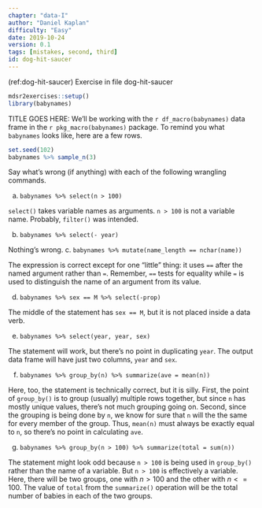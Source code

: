 ```yaml
---
chapter: "data-I"
author: "Daniel Kaplan"
difficulty: "Easy"
date: 2019-10-24 
version: 0.1
tags: [mistakes, second, third]
id: dog-hit-saucer 
---
```


(ref:dog-hit-saucer) Exercise in file dog-hit-saucer

```r
mdsr2exercises::setup()
library(babynames)
```

TITLE GOES HERE: We'll be working with the `r df_macro(babynames)` data frame in the `r pkg_macro(babynames)` package. To remind you what `babynames` looks like, here are a few rows.

```r
set.seed(102)
babynames %>% sample_n(3)
```

Say what's wrong (if anything) with each of the following wrangling commands. 

a. `babynames %>% select(n > 100)` 

<!--begin-answer-->
`select()` takes variable names as arguments. `n > 100` is not a variable name. Probably, `filter()` was intended.
<!--end-answer-->

b. `babynames %>% select(- year)` 

<!--begin-answer--> Nothing's wrong.
c. `babynames %>% mutate(name_length == nchar(name))` 
<!--end-answer-->

<!--begin-answer-->
The expression is correct except for one "little" thing: it uses `==` after the named argument rather than `=`. Remember, `==` tests for equality while `=` is used to distinguish the name of an argument from its value.
<!--end-answer-->

d. `babynames %>% sex == M %>% select(-prop)`

<!--begin-answer-->
The middle of the statement has `sex == M`, but it is not placed inside a data verb. 

<!--end-answer-->

e. `babynames %>% select(year, year, sex)`

<!--begin-answer--> 

The statement will work, but there's no point in duplicating `year`. The output data frame will have just two columns, `year` and `sex`.

<!--end-answer-->

f. `babynames %>% group_by(n) %>% summarize(ave = mean(n))` 

<!--begin-answer-->

Here, too, the statement is technically correct, but it is silly. First, the point of `group_by()` is to group (usually) multiple rows together, but since `n` has mostly unique values, there's not much grouping going on. Second, since the grouping is being done by `n`, we know for sure that `n` will the the same for every member of the group. Thus, `mean(n)` must always be exactly equal to `n`, so there's no point in calculating `ave`.

<!--end-answer-->

g. `babynames %>% group_by(n > 100) %>% summarize(total = sum(n))` 

<!--begin-answer-->

The statement might look odd because `n > 100` is being used in `group_by()` rather than the name of a variable. But `n > 100` is effectively a variable. Here, there will be two groups, one with $n > 100$ and the other with $n <= 100$. The value of `total` from the `summarize()` operation will be the total number of babies in each of the two groups.


<!--end-answer-->
